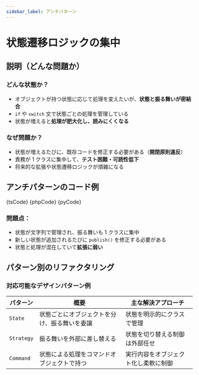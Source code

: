 ```yaml
---
sidebar_label: アンチパターン
---
```




# 状態遷移ロジックの集中

## 説明（どんな問題か）

### どんな状態か？

- オブジェクトが持つ状態に応じて処理を変えたいが、**状態と振る舞いが密結合**
- `if` や `switch` 文で状態ごとの処理を管理している
- 状態が増えると**処理が肥大化し、読みにくくなる**

### なぜ問題か？

- 状態が増えるたびに、既存コードを修正する必要がある（**開閉原則違反**）
- 責務が 1 クラスに集中して、**テスト困難・可読性低下**
- 将来的な拡張や状態遷移ロジックが煩雑になる

## アンチパターンのコード例

<Tabs groupId="language">
  <TabItem value="ts" label="TypeScript">
    <CodeBlock language="ts">{tsCode}</CodeBlock>
  </TabItem>
  <TabItem value="php" label="PHP">
    <CodeBlock language="php">{phpCode}</CodeBlock>
  </TabItem>
  <TabItem value="python" label="Python">
    <CodeBlock language="python">{pyCode}</CodeBlock>
  </TabItem>
</Tabs>

### 問題点：

- 状態が文字列で管理され、振る舞いも 1 クラスに集中
- 新しい状態が追加されるたびに `publish()` を修正する必要がある
- 状態と処理が混在していて**拡張に弱い**

## パターン別のリファクタリング

### 対応可能なデザインパターン例

| パターン   | 概要                                         | 主な解決アプローチ                   |
| ---------- | -------------------------------------------- | ------------------------------------ |
| `State`    | 状態ごとにオブジェクトを分け、振る舞いを委譲 | 状態を明示的にクラスで管理           |
| `Strategy` | 振る舞いを外部に差し替える                   | 状態を切り替える制御は外部任せ       |
| `Command`  | 状態による処理をコマンドオブジェクトで持つ   | 実行内容をオブジェクト化し柔軟に制御 |
